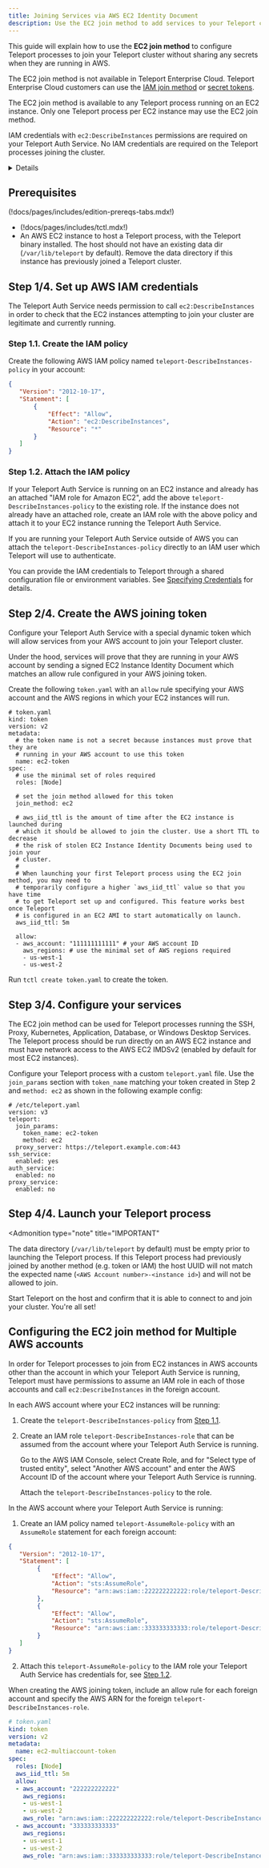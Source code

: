 ```yaml
---
title: Joining Services via AWS EC2 Identity Document
description: Use the EC2 join method to add services to your Teleport cluster on AWS
---
```


This guide will explain how to use the **EC2 join method** to configure Teleport
processes to join your Teleport cluster without sharing any secrets when they
are running in AWS.

<ScopedBlock scope="cloud">

The EC2 join method is not available in Teleport Enterprise Cloud. Teleport
Enterprise Cloud customers can use the [IAM join method](./aws-iam.mdx) or
[secret tokens](join-token.mdx).

</ScopedBlock>

The EC2 join method is available to any Teleport process running on an EC2
instance.  Only one Teleport process per EC2 instance may use the EC2 join
method.

IAM credentials with `ec2:DescribeInstances` permissions are required on your
Teleport Auth Service. No IAM credentials are required on the Teleport processes
joining the cluster.

<Details
opened
title="Other AWS joining methods"
scope={["oss", "enterprise"]}
scopeOnly
>

There are two other AWS join methods available depending on your use case.

The **IAM join method** is available in self-hosted editions of Teleport. It is
available to any Teleport process running anywhere with access to IAM
credentials, such as an EC2 instance with an attached IAM role. No specific
permissions or IAM policy is required: an IAM role with no attached policies is
sufficient. No IAM credentials are required on the Teleport Auth Service.

You can also configure services running in AWS to join a cluster via [join
tokens](join-token.mdx), which is useful when you don't want to rely on
AWS-specific APIs.

</Details>

## Prerequisites

(!docs/pages/includes/edition-prereqs-tabs.mdx!)

- (!docs/pages/includes/tctl.mdx!)
- An AWS EC2 instance to host a Teleport process, with the Teleport binary
  installed. The host should not have an existing data dir (`/var/lib/teleport`
  by default). Remove the data directory if this instance has previously joined
  a Teleport cluster.

## Step 1/4. Set up AWS IAM credentials

The Teleport Auth Service needs permission to call `ec2:DescribeInstances` in order to check
that the EC2 instances attempting to join your cluster are legitimate and
currently running.

### Step 1.1. Create the IAM policy

Create the following AWS IAM policy named `teleport-DescribeInstances-policy` in
your account:

```json
{
   "Version": "2012-10-17",
   "Statement": [
	   {
		   "Effect": "Allow",
		   "Action": "ec2:DescribeInstances",
		   "Resource": "*"
	   }
   ]
}
```

### Step 1.2. Attach the IAM policy

If your Teleport Auth Service is running on an EC2 instance and already has an
attached "IAM role for Amazon EC2", add the above
`teleport-DescribeInstances-policy` to the existing role. If the instance
does not already have an attached role, create an IAM role with the above
policy and attach it to your EC2 instance running the Teleport Auth Service.

If you are running your Teleport Auth Service outside of AWS you can attach
the `teleport-DescribeInstances-policy` directly to an IAM user which
Teleport will use to authenticate.

You can provide the IAM credentials to Teleport through a shared configuration
file or environment variables. See
[Specifying Credentials](https://aws.github.io/aws-sdk-go-v2/docs/configuring-sdk/#specifying-credentials)
for details.

## Step 2/4. Create the AWS joining token

Configure your Teleport Auth Service with a special dynamic token which will
allow services from your AWS account to join your Teleport cluster.

Under the hood, services will prove that they are running in your AWS account by
sending a signed EC2 Instance Identity Document which matches an allow rule
configured in your AWS joining token.

Create the following `token.yaml` with an `allow` rule specifying your AWS
account and the AWS regions in which your EC2 instances will run.

```
# token.yaml
kind: token
version: v2
metadata:
  # the token name is not a secret because instances must prove that they are
  # running in your AWS account to use this token
  name: ec2-token
spec:
  # use the minimal set of roles required
  roles: [Node]

  # set the join method allowed for this token
  join_method: ec2

  # aws_iid_ttl is the amount of time after the EC2 instance is launched during
  # which it should be allowed to join the cluster. Use a short TTL to decrease
  # the risk of stolen EC2 Instance Identity Documents being used to join your
  # cluster.
  #
  # When launching your first Teleport process using the EC2 join method, you may need to
  # temporarily configure a higher `aws_iid_ttl` value so that you have time
  # to get Teleport set up and configured. This feature works best once Teleport
  # is configured in an EC2 AMI to start automatically on launch.
  aws_iid_ttl: 5m

  allow:
  - aws_account: "111111111111" # your AWS account ID
    aws_regions: # use the minimal set of AWS regions required
    - us-west-1
    - us-west-2
```

Run `tctl create token.yaml` to create the token.

## Step 3/4. Configure your services

The EC2 join method can be used for Teleport processes running the SSH, Proxy,
Kubernetes, Application, Database, or Windows Desktop Services. The Teleport
process should be run directly on an AWS EC2 instance and must have network
access to the AWS EC2 IMDSv2 (enabled by default for most EC2 instances).

Configure your Teleport process with a custom `teleport.yaml` file. Use the
`join_params` section with `token_name` matching your token created in Step 2
and `method: ec2` as shown in the following example config:

```
# /etc/teleport.yaml
version: v3
teleport:
  join_params:
    token_name: ec2-token
    method: ec2
  proxy_server: https://teleport.example.com:443
ssh_service:
  enabled: yes
auth_service:
  enabled: no
proxy_service:
  enabled: no
```

## Step 4/4. Launch your Teleport process

<Admonition
  type="note"
  title="IMPORTANT"
>

  The data directory (`/var/lib/teleport` by default) must be empty prior to
  launching the Teleport process. If this Teleport process had previously joined
  by another method (e.g.  token or IAM) the host UUID will not match the
  expected name (`<AWS Account number>-<instance id>`) and will not be allowed
  to join.

</Admonition>

Start Teleport on the host and confirm that it is able to connect to and join
your cluster. You're all set!

## Configuring the EC2 join method for Multiple AWS accounts

In order for Teleport processes to join from EC2 instances in AWS accounts other
than the account in which your Teleport Auth Service is running, Teleport must
have permissions to assume an IAM role in each of those accounts and call
`ec2:DescribeInstances` in the foreign account.

In each AWS account where your EC2 instances will be running:

1. Create the `teleport-DescribeInstances-policy` from [Step 1.1](#step-11-create-the-iam-policy).

2. Create an IAM role `teleport-DescribeInstances-role` that can be assumed from
   the account where your Teleport Auth Service is running.

   Go to the AWS IAM Console, select Create Role, and for "Select type of
   trusted entity", select "Another AWS account" and enter the AWS Account ID of
   the account where your Teleport Auth Service is running.

   Attach the `teleport-DescribeInstances-policy` to the role.

In the AWS account where your Teleport Auth Service is running:

1. Create an IAM policy named `teleport-AssumeRole-policy` with an `AssumeRole`
   statement for each foreign account:

```json
{
   "Version": "2012-10-17",
   "Statement": [
        {
            "Effect": "Allow",
            "Action": "sts:AssumeRole",
            "Resource": "arn:aws:iam::222222222222:role/teleport-DescribeInstances-role"
        },
        {
            "Effect": "Allow",
            "Action": "sts:AssumeRole",
            "Resource": "arn:aws:iam::333333333333:role/teleport-DescribeInstances-role"
        }
   ]
}
```

2. Attach this `teleport-AssumeRole-policy` to the IAM role your Teleport Auth
   Service has credentials for, see [Step 1.2](#step-12-attach-the-iam-policy).

When creating the AWS joining token, include an allow rule for each foreign
account and specify the AWS ARN for the foreign
`teleport-DescribeInstances-role`.

```yaml
# token.yaml
kind: token
version: v2
metadata:
  name: ec2-multiaccount-token
spec:
  roles: [Node]
  aws_iid_ttl: 5m
  allow:
  - aws_account: "222222222222"
    aws_regions:
    - us-west-1
    - us-west-2
    aws_role: "arn:aws:iam::222222222222:role/teleport-DescribeInstances-role"
  - aws_account: "333333333333"
    aws_regions:
    - us-west-1
    - us-west-2
    aws_role: "arn:aws:iam::333333333333:role/teleport-DescribeInstances-role"
```

